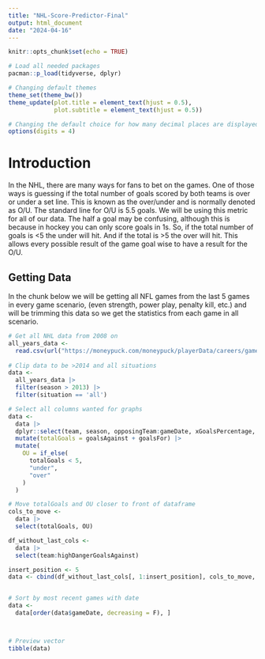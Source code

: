 ```yaml
---
title: "NHL-Score-Predictor-Final"
output: html_document
date: "2024-04-16"
---
```


```r
knitr::opts_chunk$set(echo = TRUE)

# Load all needed packages
pacman::p_load(tidyverse, dplyr)

# Changing default themes
theme_set(theme_bw())
theme_update(plot.title = element_text(hjust = 0.5),
             plot.subtitle = element_text(hjust = 0.5))

# Changing the default choice for how many decimal places are displayed
options(digits = 4)
```

# Introduction

In the NHL, there are many ways for fans to bet on the games. One of those ways is guessing if the total number of goals scored by both teams is over or under a set line. This is known as the over/under and is normally denoted as O/U. The standard line for O/U is 5.5 goals. We will be using this metric for all of our data. The half a goal may be confusing, although this is because in hockey you can only score goals in 1s. So, if the total number of goals is <5 the under will hit. And if the total is >5 the over will hit. This allows every possible result of the game goal wise to have a result for the O/U.

## Getting Data

In the chunk below we will be getting all NFL games from the last 5 games in every game scenario, (even strength, power play, penalty kill, etc.) and will be trimming this data so we get the statistics from each game in all scenario.

```r
# Get all NHL data from 2008 on
all_years_data <- 
  read.csv(url("https://moneypuck.com/moneypuck/playerData/careers/gameByGame/all_teams.csv")) 
  
# Clip data to be >2014 and all situations
data <-
  all_years_data |>
  filter(season > 2013) |>
  filter(situation == 'all')

# Select all columns wanted for graphs
data <- 
  data |>
  dplyr::select(team, season, opposingTeam:gameDate, xGoalsPercentage, xGoalsFor, scoreVenueAdjustedxGoalsFor, shotsOnGoalFor:goalsFor, takeawaysFor, giveawaysFor, lowDangerShotsFor:highDangerGoalsFor, xGoalsAgainst, scoreVenueAdjustedxGoalsAgainst, shotsOnGoalAgainst, shotAttemptsAgainst, goalsAgainst, penalityMinutesAgainst, hitsAgainst:giveawaysAgainst, lowDangerGoalsAgainst:highDangerGoalsAgainst) |>
  mutate(totalGoals = goalsAgainst + goalsFor) |>
  mutate(
    OU = if_else(
      totalGoals < 5,
      "under",
      "over"
    )
  )

# Move totalGoals and OU closer to front of dataframe
cols_to_move <- 
  data |>
  select(totalGoals, OU)

df_without_last_cols <- 
  data |>
  select(team:highDangerGoalsAgainst)

insert_position <- 5
data <- cbind(df_without_last_cols[, 1:insert_position], cols_to_move, df_without_last_cols[, (insert_position + 1):ncol(df_without_last_cols)])


# Sort by most recent games with date
data <-
  data[order(data$gameDate, decreasing = F), ]



# Preview vector
tibble(data)
```

